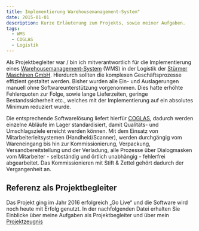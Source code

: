 ```yaml
---
title: Implementierung Warehousemanagement-System"
date: 2015-01-01
description: Kurze Erläuterung zum Projekts, sowie meiner Aufgaben.
tags:
  - WMS
  - COGLAS
  - Logistik
---
```


Als Projektbegleiter war / bin ich mitverantwortlich für die Implementierung eines [Warehousemanagement-System](https://de.wikipedia.org/wiki/Lagerverwaltungssystem) (WMS) in der Logistik der [Stürmer Maschinen GmbH](https://www.stuermer-maschinen.de). Hierdurch sollten die komplexen Geschäftsprozesse effizient gestaltet werden. Bisher wurden alle Ein- und Auslagerungen manuell ohne Softwareunterstützung vorgenommen. Dies hatte erhöhte Fehlerquoten zur Folge, sowie lange Lieferzeiten, geringe Bestandssicherheit etc., welches mit der Implementierung auf ein absolutes Minimum reduziert wurde.

Die entsprechende Softwarelösung liefert hierfür [COGLAS](https://www.coglas.com), dadurch werden einzelne Abläufe im Lager standardisiert, damit Qualitäts- und Umschlagsziele erreicht werden können. Mit dem Einsatz von Mitarbeiterleitsystemen (Handheld/Scanner), werden durchgängig vom Wareneingang bis hin zur Kommissionierung, Verpackung, Versandbereitstellung und der Verladung, alle Prozesse über Dialogmasken vom Mitarbeiter - selbständig und örtlich unabhängig - fehlerfrei abgearbeitet. Das Kommissionieren mit Stift & Zettel gehört dadurch der Vergangenheit an.

Referenz als Projektbegleiter
---
Das Projekt ging im Jahr 2016 erfolgreich „Go Live“ und die Software wird noch heute mit Erfolg genutzt. In der nachfolgenden Datei erhalten Sie Einblicke über meine Aufgaben als Projektbegleiter und über mein [Projektzeugnis](https://home-5007040819.app-ionos.space/Projektzeugnis)


